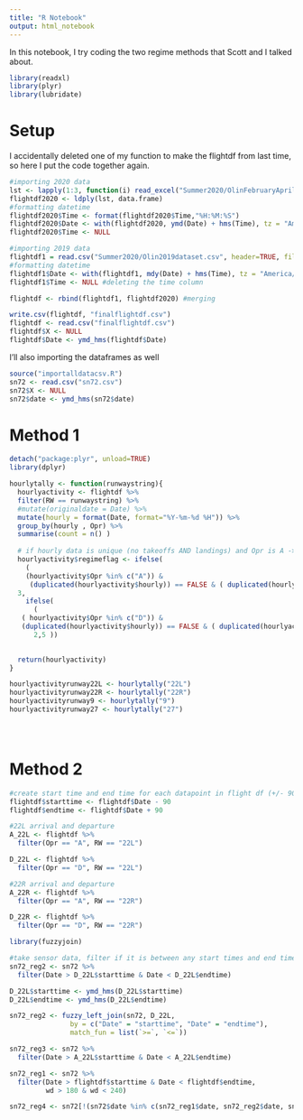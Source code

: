 ```yaml
---
title: "R Notebook"
output: html_notebook
---
```


In this notebook, I try coding the two regime methods that Scott and I talked about. 

```r
library(readxl)
library(plyr)
library(lubridate)
```


# Setup 

I accidentally deleted one of my function to make the flightdf from last time, so here I put the code together again.  

```r
#importing 2020 data
lst <- lapply(1:3, function(i) read_excel("Summer2020/OlinFebruaryApril2020dataset.xlsx", sheet = i))
flightdf2020 <- ldply(lst, data.frame)
#formatting datetime
flightdf2020$Time <- format(flightdf2020$Time,"%H:%M:%S")
flightdf2020$Date <- with(flightdf2020, ymd(Date) + hms(Time), tz = "America/New_York") #combining and setting timezone
flightdf2020$Time <- NULL

#importing 2019 data 
flightdf1 = read.csv("Summer2020/Olin2019dataset.csv", header=TRUE, fileEncoding="UTF-8-BOM")
#formatting datetime
flightdf1$Date <- with(flightdf1, mdy(Date) + hms(Time), tz = "America/New_York") #combining and setting timezone
flightdf1$Time <- NULL #deleting the time column

flightdf <- rbind(flightdf1, flightdf2020) #merging

write.csv(flightdf, "finalflightdf.csv")
flightdf <- read.csv("finalflightdf.csv")
flightdf$X <- NULL
flightdf$Date <- ymd_hms(flightdf$Date)


```


I'll also importing the dataframes as well 

```r

source("importalldatacsv.R")
sn72 <- read.csv("sn72.csv")
sn72$X <- NULL
sn72$date <- ymd_hms(sn72$date)

```

# Method 1

```r

detach("package:plyr", unload=TRUE) 
library(dplyr)

hourlytally <- function(runwaystring){
  hourlyactivity <- flightdf %>%
  filter(RW == runwaystring) %>%
  #mutate(originaldate = Date) %>%
  mutate(hourly = format(Date, format="%Y-%m-%d %H")) %>%
  group_by(hourly , Opr) %>%
  summarise(count = n() )
  
  # if hourly data is unique (no takeoffs AND landings) and Opr is A -> regime 2
  hourlyactivity$regimeflag <- ifelse(
    (
    (hourlyactivity$Opr %in% c("A")) &
     (duplicated(hourlyactivity$hourly)) == FALSE & ( duplicated(hourlyactivity$hourly, fromLast=TRUE) == FALSE  ) ),
  3,
    ifelse(
      (
   ( hourlyactivity$Opr %in% c("D")) &
   (duplicated(hourlyactivity$hourly)) == FALSE & ( duplicated(hourlyactivity$hourly, fromLast=TRUE) == FALSE  ) ),
      2,5 ))

  
  return(hourlyactivity)
}

hourlyactivityrunway22L <- hourlytally("22L")
hourlyactivityrunway22R <- hourlytally("22R")
hourlyactivityrunway9 <- hourlytally("9")
hourlyactivityrunway27 <- hourlytally("27")




```
```r

```


# Method 2

```r

#create start time and end time for each datapoint in flight df (+/- 90 s)
flightdf$starttime <- flightdf$Date - 90
flightdf$endtime <- flightdf$Date + 90

#22L arrival and departure
A_22L <- flightdf %>%
  filter(Opr == "A", RW == "22L")

D_22L <- flightdf %>%
  filter(Opr == "D", RW == "22L")

#22R arrival and departure
A_22R <- flightdf %>%
  filter(Opr == "A", RW == "22R")

D_22R <- flightdf %>%
  filter(Opr == "D", RW == "22R")

library(fuzzyjoin)

#take sensor data, filter if it is between any start times and end times 
sn72_reg2 <- sn72 %>%
  filter(Date > D_22L$starttime & Date < D_22L$endtime)

D_22L$starttime <- ymd_hms(D_22L$starttime)
D_22L$endtime <- ymd_hms(D_22L$endtime)

sn72_reg2 <- fuzzy_left_join(sn72, D_22L, 
               by = c("Date" = "starttime", "Date" = "endtime"), 
               match_fun = list(`>=`, `<=`))

sn72_reg3 <- sn72 %>%
  filter(Date > A_22L$starttime & Date < A_22L$endtime)

sn72_reg1 <- sn72 %>% 
  filter(Date > flightdf$starttime & Date < flightdf$endtime, 
         wd > 180 & wd < 240)

sn72_reg4 <- sn72[!(sn72$date %in% c(sn72_reg1$date, sn72_reg2$date, sn72_reg3$date)),]

```

